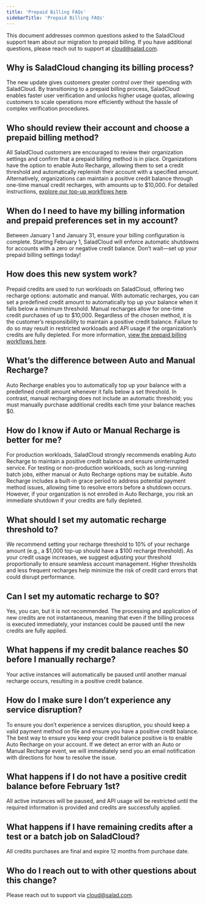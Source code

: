 ```yaml
---
title: 'Prepaid Billing FAQs'
sidebarTitle: 'Prepaid Billing FAQs'
---
```


This document addresses common questions asked to the SaladCloud support team about our migration to prepaid billing. If
you have additional questions, please reach out to support at [cloud@salad.com](mailto:cloud@salad.com).

## Why is SaladCloud changing its billing process?

The new update gives customers greater control over their spending with SaladCloud. By transitioning to a prepaid
billing process, SaladCloud enables faster user verification and unlocks higher usage quotas, allowing customers to
scale operations more efficiently without the hassle of complex verification procedures.

## Who should review their account and choose a prepaid billing method?

All SaladCloud customers are encouraged to review their organization settings and confirm that a prepaid billing method
is in place. Organizations have the option to enable Auto Recharge, allowing them to set a credit threshold and
automatically replenish their account with a specified amount. Alternatively, organizations can maintain a positive
credit balance through one-time manual credit recharges, with amounts up to $10,000. For detailed instructions,
[explore our top-up workflows here](https://docs.salad.com/products/sce/container-groups/billing-and-pricing/billing#prepaid-billing).

## When do I need to have my billing information and prepaid preferences set in my account?

Between January 1 and January 31, ensure your billing configuration is complete. Starting February 1, SaladCloud will
enforce automatic shutdowns for accounts with a zero or negative credit balance. Don’t wait—set up your prepaid billing
settings today!

## How does this new system work?

Prepaid credits are used to run workloads on SaladCloud, offering two recharge options: automatic and manual. With
automatic recharges, you can set a predefined credit amount to automatically top up your balance when it falls below a
minimum threshold. Manual recharges allow for one-time credit purchases of up to $10,000. Regardless of the chosen
method, it is the customer’s responsibility to maintain a positive credit balance. Failure to do so may result in
restricted workloads and API usage if the organization’s credits are fully depleted. For more information, 
[view the
prepaid billing workflows here](https://docs.salad.com/products/sce/container-groups/billing-and-pricing/billing#prepaid-billing).

## What’s the difference between Auto and Manual Recharge?

Auto Recharge enables you to automatically top up your balance with a predefined credit amount whenever it falls below a
set threshold. In contrast, manual recharging does not include an automatic threshold; you must manually purchase
additional credits each time your balance reaches $0.

## How do I know if Auto or Manual Recharge is better for me?

For production workloads, SaladCloud strongly recommends enabling Auto Recharge to maintain a positive credit balance
and ensure uninterrupted service. For testing or non-production workloads, such as long-running batch jobs, either
manual or Auto Recharge options may be suitable. Auto Recharge includes a built-in grace period to address potential
payment method issues, allowing time to resolve errors before a shutdown occurs. However, if your organization is not
enrolled in Auto Recharge, you risk an immediate shutdown if your credits are fully depleted.

## What should I set my automatic recharge threshold to?

We recommend setting your recharge threshold to 10% of your recharge amount (e.g., a $1,000 top-up should have a $100
recharge threshold). As your credit usage increases, we suggest adjusting your threshold proportionally to ensure
seamless account management. Higher thresholds and less frequent recharges help minimize the risk of credit card errors
that could disrupt performance.

## Can I set my automatic recharge to $0?

Yes, you can, but it is not recommended. The processing and application of new credits are not instantaneous, meaning
that even if the billing process is executed immediately, your instances could be paused until the new credits are fully
applied.

## What happens if my credit balance reaches $0 before I manually recharge?

Your active instances will automatically be paused until another manual recharge occurs, resulting in a positive credit
balance.

## How do I make sure I don’t experience any service disruption?

To ensure you don’t experience a services disruption, you should keep a valid payment method on file and ensure you have
a positive credit balance. The best way to ensure you keep your credit balance positive is to enable Auto Recharge on
your account. If we detect an error with an Auto or Manual Recharge event, we will immediately send you an email
notification with directions for how to resolve the issue.

## What happens if I do not have a positive credit balance before February 1st?

All active instances will be paused, and API usage will be restricted until the required information is provided and
credits are successfully applied.

## What happens if I have remaining credits after a test or a batch job on SaladCloud?

All credits purchases are final and expire 12 months from purchase date.

## Who do I reach out to with other questions about this change?

Please reach out to support via [cloud@salad.com](mailto:cloud@salad.com).
